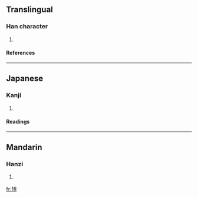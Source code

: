==Translingual==
===Han character===
{{Han char|rn=32|rad=土|as=08|sn=11|four=4515<sub>3</sub>|canj=土手大手 (GQKQ)}}
# {{defn|Han}}
====References====
{{Han ref|kx=0231.030|dkj=05185|dj=0467.070|hdz=10448.020|uh=57F2|ud=22514|bh=D4BE|bd=54462}}
----
==Japanese==
===Kanji===
{{ja-kanji|grade=|rs=土08}}
# {{defn|Japanese}} 
====Readings====
{{ja-readings|on=[[ほう]] (hō), [[ぼう]] (bō)|kun=[[ちり]] (chiri)}}
----
==Mandarin==
===Hanzi===
{{cmn-hanzi|pin=[[běng]] (beng3)|wg=peng<sup>3</sup>}}
# {{defn|Mandarin}}

[[fr:埲]]